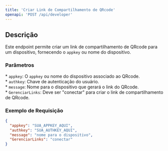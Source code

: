 ```yaml
---
title: 'Criar Link de Compartilhamento de QRcode'
openapi: 'POST /api/developer'
---
```


## Descrição

Este endpoint permite criar um link de compartilhamento de QRcode para um dispositivo, fornecendo o `appkey` ou nome do dispositivo.

### Parâmetros

\* `appkey`: O `appkey` ou nome do dispositivo associado ao QRcode.  
\* `authkey`: Chave de autenticação do usuário.  
\* `message`: Nome para o dispositivo que gerará o link do QRcode.  
\* `GerenciarLinks`: Deve ser "conectar" para criar o link de compartilhamento de QRcode.

### Exemplo de Requisição

```json
{
  "appkey": "SUA_APPKEY_AQUI",
  "authkey": "SUA_AUTHKEY_AQUI",
  "message": "nome para o dispositivo",
  "GerenciarLinks": "conectar"
}
